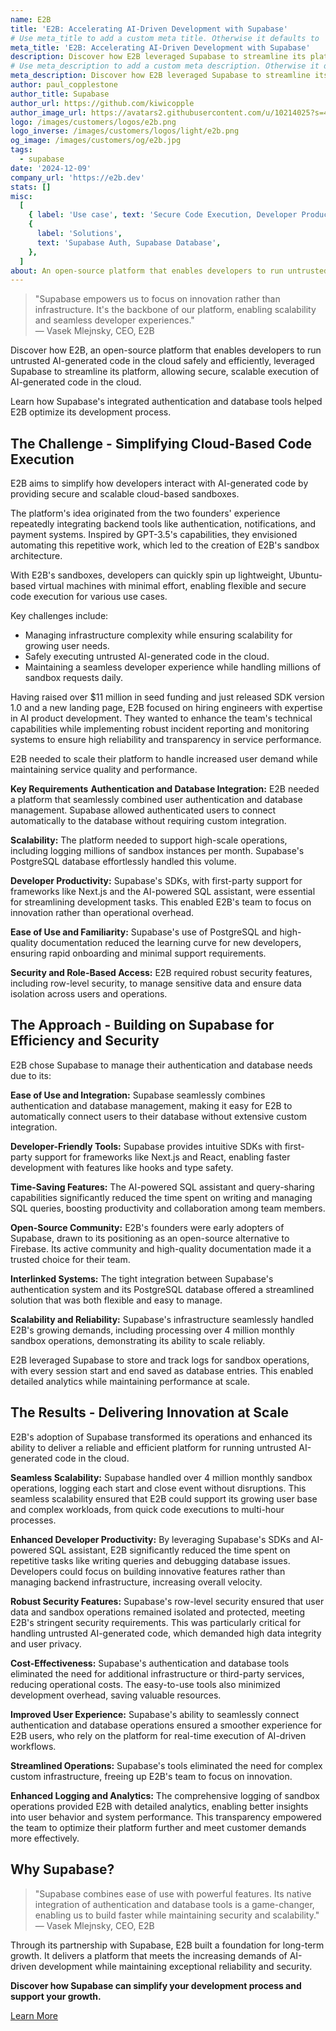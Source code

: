 ```yaml
---
name: E2B
title: 'E2B: Accelerating AI-Driven Development with Supabase'
# Use meta_title to add a custom meta title. Otherwise it defaults to '{name} | Supabase Customer Stories':
meta_title: 'E2B: Accelerating AI-Driven Development with Supabase'
description: Discover how E2B leveraged Supabase to streamline its platform, allowing secure, scalable execution of AI-generated code in the cloud.
# Use meta_description to add a custom meta description. Otherwise it defaults to {description}:
meta_description: Discover how E2B leveraged Supabase to streamline its platform, allowing secure, scalable execution of AI-generated code in the cloud.
author: paul_copplestone
author_title: Supabase
author_url: https://github.com/kiwicopple
author_image_url: https://avatars2.githubusercontent.com/u/10214025?s=400&u=c6775be2ae667e2acae3ccd347fed62bb3f5b3e7&v=4
logo: /images/customers/logos/e2b.png
logo_inverse: /images/customers/logos/light/e2b.png
og_image: /images/customers/og/e2b.jpg
tags:
  - supabase
date: '2024-12-09'
company_url: 'https://e2b.dev'
stats: []
misc:
  [
    { label: 'Use case', text: 'Secure Code Execution, Developer Productivity, Scalability' },
    {
      label: 'Solutions',
      text: 'Supabase Auth, Supabase Database',
    },
  ]
about: An open-source platform that enables developers to run untrusted AI-generated code in the cloud safely and efficiently.
---
```


> "Supabase empowers us to focus on innovation rather than infrastructure. It's the backbone of our platform, enabling scalability and seamless developer experiences."  
> — Vasek Mlejnsky, CEO, E2B

Discover how E2B, an open-source platform that enables developers to run untrusted AI-generated code in the cloud safely and efficiently, leveraged Supabase to streamline its platform, allowing secure, scalable execution of AI-generated code in the cloud.

Learn how Supabase's integrated authentication and database tools helped E2B optimize its development process.

## The Challenge - Simplifying Cloud-Based Code Execution

E2B aims to simplify how developers interact with AI-generated code by providing secure and scalable cloud-based sandboxes.

The platform's idea originated from the two founders' experience repeatedly integrating backend tools like authentication, notifications, and payment systems. Inspired by GPT-3.5's capabilities, they envisioned automating this repetitive work, which led to the creation of E2B's sandbox architecture.

With E2B's sandboxes, developers can quickly spin up lightweight, Ubuntu-based virtual machines with minimal effort, enabling flexible and secure code execution for various use cases.

Key challenges include:

- Managing infrastructure complexity while ensuring scalability for growing user needs.
- Safely executing untrusted AI-generated code in the cloud.
- Maintaining a seamless developer experience while handling millions of sandbox requests daily.

Having raised over $11 million in seed funding and just released SDK version 1.0 and a new landing page, E2B focused on hiring engineers with expertise in AI product development. They wanted to enhance the team's technical capabilities while implementing robust incident reporting and monitoring systems to ensure high reliability and transparency in service performance.

E2B needed to scale their platform to handle increased user demand while maintaining service quality and performance.

**Key Requirements**
**Authentication and Database Integration:** E2B needed a platform that seamlessly combined user authentication and database management. Supabase allowed authenticated users to connect automatically to the database without requiring custom integration.

**Scalability:** The platform needed to support high-scale operations, including logging millions of sandbox instances per month. Supabase's PostgreSQL database effortlessly handled this volume.

**Developer Productivity:** Supabase's SDKs, with first-party support for frameworks like Next.js and the AI-powered SQL assistant, were essential for streamlining development tasks. This enabled E2B's team to focus on innovation rather than operational overhead.

**Ease of Use and Familiarity:** Supabase's use of PostgreSQL and high-quality documentation reduced the learning curve for new developers, ensuring rapid onboarding and minimal support requirements.

**Security and Role-Based Access:** E2B required robust security features, including row-level security, to manage sensitive data and ensure data isolation across users and operations.

## The Approach - Building on Supabase for Efficiency and Security

E2B chose Supabase to manage their authentication and database needs due to its:

**Ease of Use and Integration:** Supabase seamlessly combines authentication and database management, making it easy for E2B to automatically connect users to their database without extensive custom integration.

**Developer-Friendly Tools:** Supabase provides intuitive SDKs with first-party support for frameworks like Next.js and React, enabling faster development with features like hooks and type safety.

**Time-Saving Features:** The AI-powered SQL assistant and query-sharing capabilities significantly reduced the time spent on writing and managing SQL queries, boosting productivity and collaboration among team members.

**Open-Source Community:** E2B's founders were early adopters of Supabase, drawn to its positioning as an open-source alternative to Firebase. Its active community and high-quality documentation made it a trusted choice for their team.

**Interlinked Systems:** The tight integration between Supabase's authentication system and its PostgreSQL database offered a streamlined solution that was both flexible and easy to manage.

**Scalability and Reliability:** Supabase's infrastructure seamlessly handled E2B's growing demands, including processing over 4 million monthly sandbox operations, demonstrating its ability to scale reliably.

E2B leveraged Supabase to store and track logs for sandbox operations, with every session start and end saved as database entries. This enabled detailed analytics while maintaining performance at scale.

## The Results - Delivering Innovation at Scale

E2B's adoption of Supabase transformed its operations and enhanced its ability to deliver a reliable and efficient platform for running untrusted AI-generated code in the cloud.

**Seamless Scalability:** Supabase handled over 4 million monthly sandbox operations, logging each start and close event without disruptions. This seamless scalability ensured that E2B could support its growing user base and complex workloads, from quick code executions to multi-hour processes.

**Enhanced Developer Productivity:** By leveraging Supabase's SDKs and AI-powered SQL assistant, E2B significantly reduced the time spent on repetitive tasks like writing queries and debugging database issues. Developers could focus on building innovative features rather than managing backend infrastructure, increasing overall velocity.

**Robust Security Features:** Supabase's row-level security ensured that user data and sandbox operations remained isolated and protected, meeting E2B's stringent security requirements. This was particularly critical for handling untrusted AI-generated code, which demanded high data integrity and user privacy.

**Cost-Effectiveness:** Supabase's authentication and database tools eliminated the need for additional infrastructure or third-party services, reducing operational costs. The easy-to-use tools also minimized development overhead, saving valuable resources.

**Improved User Experience:** Supabase's ability to seamlessly connect authentication and database operations ensured a smoother experience for E2B users, who rely on the platform for real-time execution of AI-driven workflows.

**Streamlined Operations:** Supabase's tools eliminated the need for complex custom infrastructure, freeing up E2B's team to focus on innovation.

**Enhanced Logging and Analytics:** The comprehensive logging of sandbox operations provided E2B with detailed analytics, enabling better insights into user behavior and system performance. This transparency empowered the team to optimize their platform further and meet customer demands more effectively.

## Why Supabase?

> "Supabase combines ease of use with powerful features. Its native integration of authentication and database tools is a game-changer, enabling us to build faster while maintaining security and scalability."  
> — Vasek Mlejnsky, CEO, E2B

Through its partnership with Supabase, E2B built a foundation for long-term growth. It delivers a platform that meets the increasing demands of AI-driven development while maintaining exceptional reliability and security.

**Discover how Supabase can simplify your development process and support your growth.**

[Learn More](https://forms.supabase.com/enterprise)
